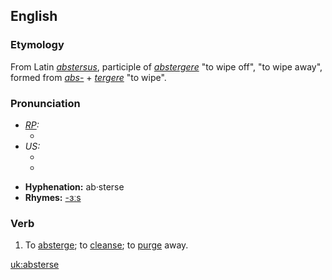==English==
===Etymology===
From Latin ''[[abstersus]]'', participle of ''[[abstergere]]'' "to wipe off", "to wipe away", formed from ''[[abs-]]'' + ''[[tergere]]'' "to wipe".  

===Pronunciation===
* ''[[RP]]:''
** {{IPA|/əbˈstɜːrs/}}
* ''US:''
** {{IPA|/ˌæbˈstɝs/}}
** {{SAMPA|/%{b"st3`s/}}

*'''Hyphenation:''' ab·sterse
*'''Rhymes:''' [[Rhymes:English:-ɜːs|-ɜːs]]

===Verb===
{{en-verb|absters|ing}}

# {{transitive}} To [[absterge]]; to [[cleanse]]; to [[purge]] away.

[[uk:absterse]]
